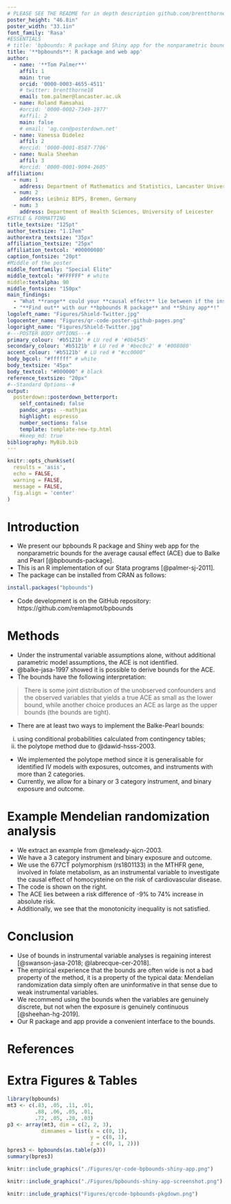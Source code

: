 ```yaml
---
# PLEASE SEE THE README for in depth description github.com/brentthorne/posterdown
poster_height: "46.8in"
poster_width: "33.1in"
font_family: 'Rasa'
#ESSENTIALS
# title: 'bpbounds: R package and Shiny app for the nonparametric bounds for the average causal effect due to Balke and Pearl'
title: '**bpbounds**: R package and web app'
author:
  - name: '**Tom Palmer**'
    affil: 1
    main: true
    orcid: '0000-0003-4655-4511'
    # twitter: brentthorne18 
    email: tom.palmer@lancaster.ac.uk
  - name: Roland Ramsahai
    #orcid: '0000-0002-7349-1977'
    #affil: 2
    main: false
    # email: 'ag.con@posterdown.net'
  - name: Vanessa Didelez
    affil: 2
    #orcid: '0000-0001-8587-7706'
  - name: Nuala Sheehan
    affil: 3
    #orcid: '0000-0001-9094-2605'
affiliation:
  - num: 1
    address: Department of Mathematics and Statistics, Lancaster University
  - num: 2
    address: Leibniz BIPS, Bremen, Germany
  - num: 3
    address: Department of Health Sciences, University of Leicester
#STYLE & FORMATTING
title_textsize: "125pt"
author_textsize: "1.17em"
authorextra_textsize: "35px"
affiliation_textsize: "25px"
affiliation_textcol: '#00000080'
caption_fontsize: "20pt"
#Middle of the poster
middle_fontfamily: "Special Elite"
middle_textcol: "#FFFFFF" # white
middle:textalpha: 90
middle_fontsize: "150px"
main_findings:
  - "What **range** could your **causal effect** lie between if the instrumental variable assumptions held?"
  - "**Find out** with our **bpbounds R package** and **Shiny app**!"
logoleft_name: "Figures/Shield-Twitter.jpg"
logocenter_name: "Figures/qr-code-poster-github-pages.png"
logoright_name: "Figures/Shield-Twitter.jpg"
#---POSTER BODY OPTIONS---#
primary_colour: '#b5121b' # LU red # '#0b4545'
secondary_colour: '#b5121b' # LU red # '#bec0c2' # '#008080'
accent_colour: '#b5121b' # LU red # "#cc0000"
body_bgcol: "#ffffff" # white
body_textsize: "45px"
body_textcol: "#000000" # black
reference_textsize: "20px"
#--Standard Options--#
output: 
  posterdown::posterdown_betterport:
    self_contained: false
    pandoc_args: --mathjax
    highlight: espresso
    number_sections: false
    template: template-new-tp.html
    #keep_md: true
bibliography: MyBib.bib
---
```

```r
knitr::opts_chunk$set(
  results = 'asis',
  echo = FALSE,
  warning = FALSE,
  message = FALSE,
  fig.align = 'center'
)
```

# Introduction

* We present our bpbounds R package and Shiny web app for the nonparametric bounds for the average causal effect (ACE) due to Balke and Pearl [@bpbounds-package]. 
* This is an R implementation of our Stata programs [@palmer-sj-2011].
* The package can be installed from CRAN as follows:
```r
install.packages("bpbounds")
```

* Code development is on the GitHub repository:
https://github.com/remlapmot/bpbounds

# Methods

* Under the instrumental variable assumptions alone, without additional parametric model assumptions, the ACE is not identified. 
* @balke-jasa-1997 showed it is possible to derive bounds for the ACE.
* The bounds have the following interpretation: 

> There is some joint distribution of the unobserved confounders and the observed variables that yields a true ACE as small as the lower bound, while another choice produces an ACE as large as the upper bounds (the bounds are tight).

* There are at least two ways to implement the Balke-Pearl bounds:

i) using conditional probabilities calculated from contingency tables;
ii) the polytope method due to @dawid-hsss-2003.

* We implemented the polytope method since it is generalisable for identified IV models with exposures, outcomes, and instruments with more than 2 categories.
* Currently, we allow for a binary or 3 category instrument, and binary exposure and outcome.

# Example Mendelian randomization analysis

* We extract an example from @meleady-ajcn-2003. 
* We have a 3 category instrument and binary exposure and outcome. 
* We use the 677CT polymorphism (rs1801133) in the MTHFR gene, involved in folate metabolism, as an instrumental variable to investigate the causal effect of homocysteine on the risk of cardiovascular disease.
* The code is shown on the right.
* The ACE lies between a risk difference of -9% to 74% increase in absolute risk.
* Additionally, we see that the monotonicity inequality is not satisfied.

# Conclusion

* Use of bounds in instrumental variable analyses is regaining interest [@swanson-jasa-2018; @labrecque-cer-2018].
* The empirical experience that the bounds are often wide is not a bad property of the method, it is a property of the typical data: Mendelian randomization data simply often are uninformative in that sense due to weak instrumental variables.
* We recommend using the bounds when the variables are genuinely discrete, but not when the exposure is genuinely continuous [@sheehan-hg-2019].
* Our R package and app provide a convenient interface to the bounds.

# References

<div id="refs" class="references"></div>

#### 

# Extra Figures & Tables

```r
library(bpbounds)
mt3 <- c(.83, .05, .11, .01, 
         .88, .06, .05, .01, 
         .72, .05, .20, .03)
p3 <- array(mt3, dim = c(2, 2, 3),
           dimnames = list(x = c(0, 1),
                           y = c(0, 1),
                           z = c(0, 1, 2)))
bpres3 <- bpbounds(as.table(p3))
summary(bpres3)
```

```r
knitr::include_graphics("./Figures/qr-code-bpbounds-shiny-app.png")
```

```r
knitr::include_graphics("./Figures/bpbounds-shiny-app-screenshot.png")
```

```r
knitr::include_graphics("Figures/qrcode-bpbounds-pkgdown.png")
```
